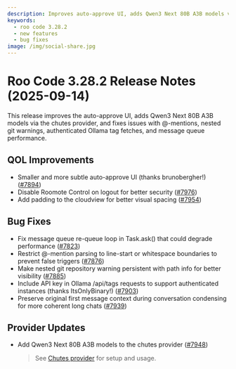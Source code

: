 ```yaml
---
description: Improves auto-approve UI, adds Qwen3 Next 80B A3B models via chutes, and fixes @-mentions, nested repo warning, authenticated Ollama tags, and message queue performance.
keywords:
  - roo code 3.28.2
  - new features
  - bug fixes
image: /img/social-share.jpg
---
```


# Roo Code 3.28.2 Release Notes (2025-09-14)

This release improves the auto-approve UI, adds Qwen3 Next 80B A3B models via the chutes provider, and fixes issues with @-mentions, nested git warnings, authenticated Ollama tag fetches, and message queue performance.

## QOL Improvements

* Smaller and more subtle auto-approve UI (thanks brunobergher!) ([#7894](https://github.com/RooCodeInc/Roo-Code/pull/7894))
* Disable Roomote Control on logout for better security ([#7976](https://github.com/RooCodeInc/Roo-Code/pull/7976))
* Add padding to the cloudview for better visual spacing ([#7954](https://github.com/RooCodeInc/Roo-Code/pull/7954))

## Bug Fixes

* Fix message queue re-queue loop in Task.ask() that could degrade performance ([#7823](https://github.com/RooCodeInc/Roo-Code/pull/7823))
* Restrict @-mention parsing to line-start or whitespace boundaries to prevent false triggers ([#7876](https://github.com/RooCodeInc/Roo-Code/pull/7876))
* Make nested git repository warning persistent with path info for better visibility ([#7885](https://github.com/RooCodeInc/Roo-Code/pull/7885))
* Include API key in Ollama /api/tags requests to support authenticated instances (thanks ItsOnlyBinary!) ([#7903](https://github.com/RooCodeInc/Roo-Code/pull/7903))
* Preserve original first message context during conversation condensing for more coherent long chats ([#7939](https://github.com/RooCodeInc/Roo-Code/pull/7939))

## Provider Updates

* Add Qwen3 Next 80B A3B models to the chutes provider ([#7948](https://github.com/RooCodeInc/Roo-Code/pull/7948))  
  > See [Chutes provider](/providers/chutes) for setup and usage.